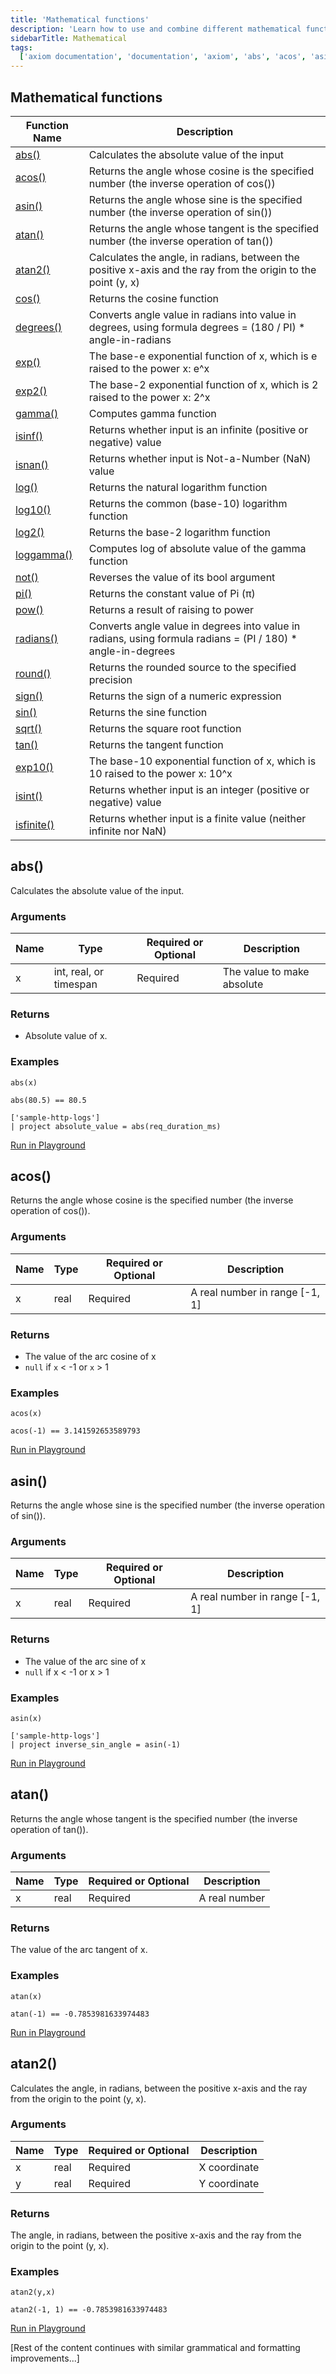 ```yaml
---
title: 'Mathematical functions'
description: 'Learn how to use and combine different mathematical functions in APL'
sidebarTitle: Mathematical
tags:
  ['axiom documentation', 'documentation', 'axiom', 'abs', 'acos', 'asin', 'atan', 'cos', 'exp2', 'gamma', 'log2', 'log10', 'pi', 'radians']
---
```


## Mathematical functions

| **Function Name**           | **Description**                                                                                                |
| --------------------------- | -------------------------------------------------------------------------------------------------------------- |
| [abs()](#abs)           | Calculates the absolute value of the input                                                                    |
| [acos()](#acos)         | Returns the angle whose cosine is the specified number (the inverse operation of cos())                       |
| [asin()](#asin)         | Returns the angle whose sine is the specified number (the inverse operation of sin())                         |
| [atan()](#atan)         | Returns the angle whose tangent is the specified number (the inverse operation of tan())                      |
| [atan2()](#atan2)       | Calculates the angle, in radians, between the positive x-axis and the ray from the origin to the point (y, x) |
| [cos()](#cos)           | Returns the cosine function                                                                                   |
| [degrees()](#degrees)   | Converts angle value in radians into value in degrees, using formula degrees = (180 / PI) * angle-in-radians |
| [exp()](#exp)           | The base-e exponential function of x, which is e raised to the power x: e^x                                   |
| [exp2()](#exp2)        | The base-2 exponential function of x, which is 2 raised to the power x: 2^x                                   |
| [gamma()](#gamma)       | Computes gamma function                                                                                       |
| [isinf()](#isinf)       | Returns whether input is an infinite (positive or negative) value                                             |
| [isnan()](#isnan)       | Returns whether input is Not-a-Number (NaN) value                                                             |
| [log()](#log)           | Returns the natural logarithm function                                                                        |
| [log10()](#log10)       | Returns the common (base-10) logarithm function                                                               |
| [log2()](#log2)         | Returns the base-2 logarithm function                                                                         |
| [loggamma()](#loggamma) | Computes log of absolute value of the gamma function                                                          |
| [not()](#not)           | Reverses the value of its bool argument                                                                       |
| [pi()](#pi)             | Returns the constant value of Pi (π)                                                                          |
| [pow()](#pow)           | Returns a result of raising to power                                                                          |
| [radians()](#radians)   | Converts angle value in degrees into value in radians, using formula radians = (PI / 180) * angle-in-degrees |
| [round()](#round)       | Returns the rounded source to the specified precision                                                         |
| [sign()](#sign)         | Returns the sign of a numeric expression                                                                      |
| [sin()](#sin)           | Returns the sine function                                                                                     |
| [sqrt()](#sqrt)         | Returns the square root function                                                                              |
| [tan()](#tan)           | Returns the tangent function                                                                                  |
| [exp10()](#exp10)       | The base-10 exponential function of x, which is 10 raised to the power x: 10^x                                |
| [isint()](#isint)       | Returns whether input is an integer (positive or negative) value                                              |
| [isfinite()](#isfinite) | Returns whether input is a finite value (neither infinite nor NaN)                                         |

## abs()

Calculates the absolute value of the input.

### Arguments

|**Name**                   | **Type**            | **Required or Optional**         | **Description**   |
|---------------------------|---------------------|----------------------|-------------------|
| x                         | int, real, or timespan              |    Required              | The value to make absolute |

### Returns

- Absolute value of x.

### Examples

```kusto
abs(x)
```

```kusto
abs(80.5) == 80.5
```

```kusto
['sample-http-logs']
| project absolute_value = abs(req_duration_ms)
```

[Run in Playground](https://play.axiom.co/axiom-play-qf1k/explorer?initForm=%7B%22apl%22%3A%22%5B%27sample-http-logs%27%5D%5Cn%7C%20project%20absolute_value%20%3D%20abs%28req_duration_ms%29%22%7D)

## acos()

Returns the angle whose cosine is the specified number (the inverse operation of cos()).

### Arguments

|**Name**                   | **Type**            | **Required or Optional**         | **Description**   |
|---------------------------|---------------------|----------------------|-------------------|
| x                     | real            |    Required              | A real number in range [-1, 1] |

### Returns

- The value of the arc cosine of x
- `null` if `x` < -1 or `x` > 1

### Examples

```kusto
acos(x)
```

```kusto
acos(-1) == 3.141592653589793
```

[Run in Playground](https://play.axiom.co/axiom-play-qf1k/explorer?initForm=%7B%22apl%22%3A%22%5B%27sample-http-logs%27%5D%5Cn%7C%20project%20cosine_angle%20%3D%20acos%28-1%29%22%7D)

## asin()

Returns the angle whose sine is the specified number (the inverse operation of sin()).

### Arguments

|**Name**                   | **Type**            | **Required or Optional**         | **Description**   |
|---------------------------|---------------------|----------------------|-------------------|
| x                     | real            |    Required              | A real number in range [-1, 1] |

### Returns

- The value of the arc sine of x
- `null` if x < -1 or x > 1

### Examples

```kusto
asin(x)
```

```kusto
['sample-http-logs']
| project inverse_sin_angle = asin(-1)
```

[Run in Playground](https://play.axiom.co/axiom-play-qf1k/explorer?initForm=%7B%22apl%22%3A%22%5B%27sample-http-logs%27%5D%5Cn%7C%20project%20inverse_sin_angle%20%3D%20asin%28-1%29%22%7D)

## atan()

Returns the angle whose tangent is the specified number (the inverse operation of tan()).

### Arguments

|**Name**                   | **Type**            | **Required or Optional**         | **Description**   |
|---------------------------|---------------------|----------------------|-------------------|
| x                     | real            |    Required              | A real number |

### Returns

The value of the arc tangent of x.

### Examples

```kusto
atan(x)
```

```kusto
atan(-1) == -0.7853981633974483
```

[Run in Playground](https://play.axiom.co/axiom-play-qf1k/explorer?initForm=%7B%22apl%22%3A%22%5B%27sample-http-logs%27%5D%5Cn%7C%20project%20inverse_tan_angle%20%3D%20atan%28-1%29%22%7D)

## atan2()

Calculates the angle, in radians, between the positive x-axis and the ray from the origin to the point (y, x).

### Arguments

|**Name**                   | **Type**            | **Required or Optional**         | **Description**   |
|---------------------------|---------------------|----------------------|-------------------|
| x                     | real            |    Required              | X coordinate |
| y                     | real            |    Required              | Y coordinate |

### Returns

The angle, in radians, between the positive x-axis and the ray from the origin to the point (y, x).

### Examples

```kusto
atan2(y,x)
```

```kusto
atan2(-1, 1) == -0.7853981633974483
```

[Run in Playground](https://play.axiom.co/axiom-play-qf1k/explorer?initForm=%7B%22apl%22%3A%22%5B%27sample-http-logs%27%5D%5Cn%7C%20project%20angle_in_rads%20%3D%20atan2%28-1%2C%201%29%22%7D)

[Rest of the content continues with similar grammatical and formatting improvements...]